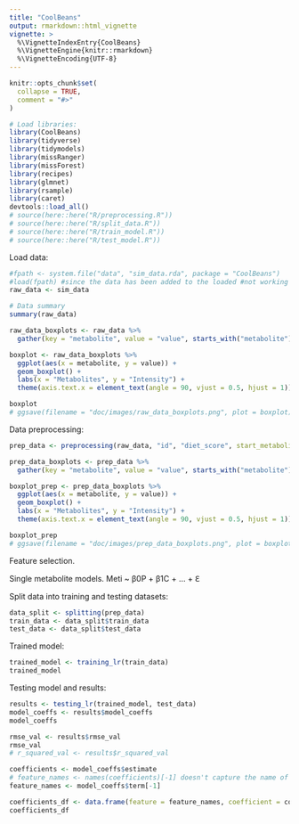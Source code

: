```yaml
---
title: "CoolBeans"
output: rmarkdown::html_vignette
vignette: >
  %\VignetteIndexEntry{CoolBeans}
  %\VignetteEngine{knitr::rmarkdown}
  %\VignetteEncoding{UTF-8}
---
```


```r
knitr::opts_chunk$set(
  collapse = TRUE,
  comment = "#>"
)
```

```r
# Load libraries:
library(CoolBeans)
library(tidyverse)
library(tidymodels)
library(missRanger)
library(missForest)
library(recipes)
library(glmnet)
library(rsample)
library(caret)
devtools::load_all()
# source(here::here("R/preprocessing.R"))
# source(here::here("R/split_data.R"))
# source(here::here("R/train_model.R"))
# source(here::here("R/test_model.R"))
```

Load data:

```r
#fpath <- system.file("data", "sim_data.rda", package = "CoolBeans")
#load(fpath) #since the data has been added to the loaded #not working path required
raw_data <- sim_data

# Data summary
summary(raw_data)

raw_data_boxplots <- raw_data %>%
  gather(key = "metabolite", value = "value", starts_with("metabolite"))
```

```r
boxplot <- raw_data_boxplots %>%
  ggplot(aes(x = metabolite, y = value)) +
  geom_boxplot() +
  labs(x = "Metabolites", y = "Intensity") +
  theme(axis.text.x = element_text(angle = 90, vjust = 0.5, hjust = 1))

boxplot
# ggsave(filename = "doc/images/raw_data_boxplots.png", plot = boxplot)
```

Data preprocessing:

```r
prep_data <- preprocessing(raw_data, "id", "diet_score", start_metabolites = 3)

prep_data_boxplots <- prep_data %>%
  gather(key = "metabolite", value = "value", starts_with("metabolite"))

boxplot_prep <- prep_data_boxplots %>%
  ggplot(aes(x = metabolite, y = value)) +
  geom_boxplot() +
  labs(x = "Metabolites", y = "Intensity") +
  theme(axis.text.x = element_text(angle = 90, vjust = 0.5, hjust = 1))

boxplot_prep
# ggsave(filename = "doc/images/prep_data_boxplots.png", plot = boxplot_prep)
```

Feature selection.

Single metabolite models. Meti \~ β0P + β1C + ... + Ԑ

Split data into training and testing datasets:

```r
data_split <- splitting(prep_data)
train_data <- data_split$train_data
test_data <- data_split$test_data
```

Trained model:

```r
trained_model <- training_lr(train_data)
trained_model
```

Testing model and results:

```r
results <- testing_lr(trained_model, test_data)
model_coeffs <- results$model_coeffs
model_coeffs

rmse_val <- results$rmse_val
rmse_val
# r_squared_val <- results$r_squared_val

coefficients <- model_coeffs$estimate
# feature_names <- names(coefficients)[-1] doesn't capture the name of the metabolites
feature_names <- model_coeffs$term[-1]

coefficients_df <- data.frame(feature = feature_names, coefficient = coefficients[-1])
coefficients_df
```

